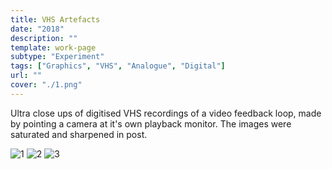 ```yaml
---
title: VHS Artefacts
date: "2018"
description: ""
template: work-page
subtype: "Experiment"
tags: ["Graphics", "VHS", "Analogue", "Digital"]
url: ""
cover: "./1.png"
---
```


Ultra close ups of digitised VHS recordings of a video feedback loop,
made by pointing a camera at it's own playback monitor.
The images were saturated and sharpened in post.

![1](./1.png)
![2](./2.png)
![3](./3.png)
